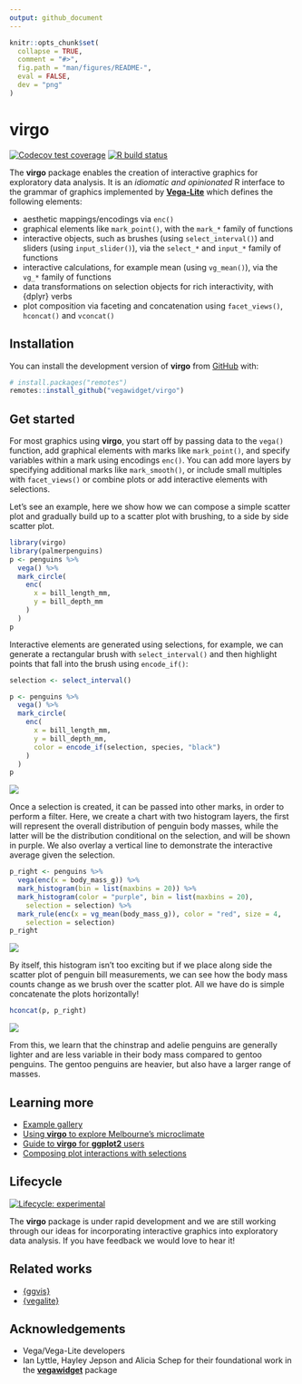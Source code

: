 ```yaml
---
output: github_document
---
```


<!-- README.md is generated from README.Rmd. Please edit that file -->

```r
knitr::opts_chunk$set(
  collapse = TRUE,
  comment = "#>",
  fig.path = "man/figures/README-",
  eval = FALSE,
  dev = "png"
)
```

# virgo

<!-- badges: start -->
[![Codecov test coverage](https://codecov.io/gh/vegawidget/virgo/branch/master/graph/badge.svg)](https://codecov.io/gh/vegawidget/virgo?branch=master)
[![R build status](https://github.com/vegawidget/virgo/workflows/R-CMD-check/badge.svg)](https://github.com/vegawidget/virgo/actions)
<!-- badges: end -->

The **virgo** package enables the creation of interactive graphics for
exploratory data analysis. It is an _idiomatic and opinionated_ R interface to 
the grammar of graphics implemented by [**Vega-Lite**](https://vega.github.io/vega-lite/) which
defines the following elements:

* aesthetic mappings/encodings via `enc()` 
* graphical elements like `mark_point()`, with the `mark_*` family of functions
* interactive objects, such as brushes (using `select_interval()`) and sliders (using `input_slider()`), via the `select_*` and `input_*` family of functions
* interactive calculations, for example mean (using `vg_mean()`), via the `vg_*` family of functions
* data transformations on selection objects for rich interactivity, with {dplyr} verbs
* plot composition via faceting and concatenation using `facet_views()`, `hconcat()` and `vconcat()`


## Installation

<!--
You can install the released version of **virgo** from [CRAN](https://CRAN.R-project.org) with:

``` r
install.packages("virgo")
```

-->

You can install the development version of **virgo** 
from [GitHub](https://github.com/) with:

``` r
# install.packages("remotes")
remotes::install_github("vegawidget/virgo")
```

## Get started

For most graphics using **virgo**, you start off by passing data to 
the `vega()` function, add graphical elements with marks like `mark_point()`, 
and specify variables within a mark using encodings `enc()`. You can add more 
layers by specifying additional marks like `mark_smooth()`, or include small 
multiples with `facet_views()` or combine plots or 
add interactive elements with selections.

Let's see an example, here we show how we can compose a simple scatter plot
and gradually build up to a scatter plot with brushing, to a side by side scatter plot.

```r
library(virgo)
library(palmerpenguins)
p <- penguins %>% 
  vega() %>% 
  mark_circle(
    enc(
      x = bill_length_mm, 
      y = bill_depth_mm
    )
  )
p
```

Interactive elements are generated using selections, for example, 
we can generate a rectangular brush with `select_interval()` and 
then highlight points that fall into the brush using `encode_if()`:

```r
selection <- select_interval()

p <- penguins %>% 
  vega() %>% 
  mark_circle(
    enc(
      x = bill_length_mm, 
      y = bill_depth_mm, 
      color = encode_if(selection, species, "black")
    )
  )
p
```

![](man/figures/readme-circle.png)

Once a selection is created, it can be passed into other marks, in order to
perform a filter. Here, we create a chart with two histogram layers,
the first will represent the overall distribution of penguin body masses, while
the latter will be the distribution conditional on the selection, and will
be shown in purple. We also overlay a vertical line to demonstrate the interactive average
given the selection.

```r
p_right <- penguins %>% 
  vega(enc(x = body_mass_g)) %>% 
  mark_histogram(bin = list(maxbins = 20)) %>% 
  mark_histogram(color = "purple", bin = list(maxbins = 20),
    selection = selection) %>% 
  mark_rule(enc(x = vg_mean(body_mass_g)), color = "red", size = 4,
    selection = selection)
p_right
```

![](man/figures/readme-histogram.png)

By itself, this histogram isn't too exciting but if we place along side
the scatter plot of penguin bill measurements, we can see how the body mass
counts change as we brush over the scatter plot. All we have do is simple
concatenate the plots horizontally!

```r
hconcat(p, p_right)
```

![](man/figures/readme-hconcat.png)

From this, we learn that the chinstrap and adelie penguins are generally
lighter and are less variable in their body mass compared to gentoo penguins.
The gentoo penguins are heavier, but also have a larger range of masses. 

## Learning more

- [Example gallery]()
- [Using **virgo** to explore Melbourne's microclimate](articles/virgo.html)
- [Guide to **virgo** for **ggplot2** users]()
- [Composing plot interactions with selections]()

## Lifecycle

[![Lifecycle: experimental](https://img.shields.io/badge/lifecycle-experimental-orange.svg)](https://www.tidyverse.org/lifecycle/#experimental)

The **virgo** package is under rapid development and we are still working 
through our ideas for incorporating interactive graphics
into exploratory data analysis. If you have feedback we would love to hear it!

## Related works

* [{ggvis}](http://ggvis.rstudio.com) 
* [{vegalite}](https://github.com/hrbrmstr/vegalite)

## Acknowledgements

- Vega/Vega-Lite developers 
- Ian Lyttle, Hayley Jepson and Alicia Schep for their foundational
work in the [**vegawidget**](https://vegawidget.github.io/vegawidget/) package

